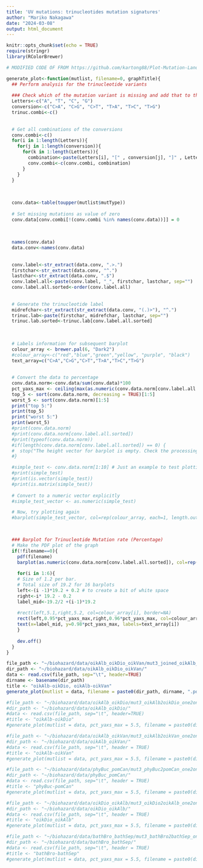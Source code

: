 ```yaml
---
title: 'UV mutations: trinucleotides mutation signatures'
author: "Mariko Nakagawa"
date: "2024-03-08"
output: html_document
---
```


```r
knitr::opts_chunk$set(echo = TRUE)
require(stringr)
library(RColorBrewer)
```
```r
# MODIFIED CODE OF FROM https://github.com/kartong88/Plot-Mutation-Landscape

generate_plot<-function(mutlist, filename=0, graphTitle){
  ## Perform analysis for the trinucleotide variants
  
  ### Check which of the mutation variant is missing and add that to the named vector
  Letters<-c("A", "T", "C", "G")
  conversion<-c("C>A", "C>G", "C>T", "T>A", "T>C", "T>G")
  trinuc.combi<-c()
  
  
  # Get all combinations of the conversions
  conv.combi<-c()
  for(i in 1:length(Letters)){
    for(j in 1:length(conversion)){
      for(k in 1:length(Letters)){
        combination<-paste(Letters[i], "[" , conversion[j], "]" , Letters[k], sep="")
        conv.combi<-c(conv.combi, combination)
      }
    }
  }
  
  
  
  conv.data<-table(toupper(mutlist$mutType))
  
  # Set missing mutations as value of zero
  conv.data[conv.combi[!(conv.combi %in% names(conv.data))]] = 0
  
  
  
  names(conv.data)
  data.conv<-names(conv.data)
  
  
  conv.label<-str_extract(data.conv, ".>.")
  firstchar<-str_extract(data.conv, "^.")
  lastchar<-str_extract(data.conv, ".$")
  conv.label.all<-paste(conv.label, "_", firstchar, lastchar, sep="")
  conv.label.all.sorted<-order(conv.label.all)
  
  
  # Generate the trinucleotide label
  midrefchar<-str_extract(str_extract(data.conv, "(.)>"), "^.")
  trinuc.lab<-paste(firstchar, midrefchar, lastchar, sep="")
  trinuc.lab.sorted<-trinuc.lab[conv.label.all.sorted]
  
  
  
  # Labels information for subsequent barplot
  colour_array <- brewer.pal(6, "Dark2")
  #colour_array<-c("red","blue","green","yellow", "purple", "black")
  text_array=c("C>A","C>G","C>T","T>A","T>C","T>G")
  
  
  # Convert the data to percentage
  conv.data.norm<-conv.data/sum(conv.data)*100
  pct_yaxs_max <- ceiling(max(as.numeric(conv.data.norm[conv.label.all.sorted])))
  top_5 <- sort(conv.data.norm, decreasing = TRUE)[1:5]
  worst_5 <- sort(conv.data.norm)[1:5]
  print("top 5:")
  print(top_5)
  print("worst 5:")
  print(worst_5)
  #print(conv.data.norm)
  #print(conv.data.norm[conv.label.all.sorted])
  #print(typeof(conv.data.norm))
  #if(length(conv.data.norm[conv.label.all.sorted]) == 0) {
  #  stop("The height vector for barplot is empty. Check the processing of conv.data.norm and conv.label.all.sorted.")
  #}

  #simple_test <- conv.data.norm[1:10] # Just an example to test plotting
  #print(simple_test)
  #print(is.vector(simple_test))
  #print(is.matrix(simple_test))
  
  # Convert to a numeric vector explicitly
  #simple_test_vector <- as.numeric(simple_test)

  # Now, try plotting again
  #barplot(simple_test_vector, col=rep(colour_array, each=1, length.out=length(simple_test_vector)))

  

  ### Barplot for Trinucleotide Mutation rate (Percentage)
  # Make the PDF plot of the graph
  if(!filename==0){
    pdf(filename)
    barplot(as.numeric(conv.data.norm[conv.label.all.sorted]), col=rep(colour_array,each=16), cex.names=0.3, las=3, names.arg=trinuc.lab.sorted,ylim=c(0,pct_yaxs_max), ylab="Percentage of Mutations (%)", xlab="Trinucleotides", main = graphTitle)
    
    for(i in 1:6){
    # Size of 1.2 per bar.
    # Total size of 19.2 for 16 barplots
    left<-(i -1)*19.2 + 0.2 # to create a bit of white space
    right<-i* 19.2 - 0.2
    label_mid<-19.2/2 +(i-1)*19.2
    
    #rect(left,5.1,right,5.2, col=colour_array[i], border=NA)
    rect(left,0.95*pct_yaxs_max,right,0.96*pct_yaxs_max, col=colour_array[i], border=NA)
    text(x=label_mid, y=0.98*pct_yaxs_max, labels=text_array[i])
    }
    
    dev.off()
  }
}
```
```r
file_path <- "~/biohazard/data/oikAlb_oikDio_oikVan/mut3_joined_oikAlb_oikDio_oikVan_20240321.tsv"
dir_path <- "~/biohazard/data/oikAlb_oikDio_oikVan/"
data <- read.csv(file_path, sep="\t", header=TRUE)
dirname <- basename(dir_path)
title <- "oikAlb-oikDio, oikAlb-oikVan"
generate_plot(mutlist = data, filename = paste0(dir_path, dirname, ".pdf"), graphTitle=title)

#file_path <- "~/biohazard/data/oikAlb_oikDio/mut3_oikAlb2oikDio_one2one_20240308.tsv"
#dir_path <- "~/biohazard/data/oikAlb_oikDio/"
#data <- read.csv(file_path, sep="\t", header=TRUE)
#title <- "oikAlb-oikDio"
#generate_plot(mutlist = data, pct_yaxs_max = 5.5, filename = paste0(dir_path, title, ".pdf"), graphTitle=title)

#file_path <- "~/biohazard/data/oikAlb_oikVan/mut3_oikAlb2oikVan_one2one_20240308.tsv"
#dir_path <- "~/biohazard/data/oikAlb_oikVan/"
#data <- read.csv(file_path, sep="\t", header = TRUE)
#title <- "oikAlb-oikVan"
#generate_plot(mutlist = data, pct_yaxs_max = 5.5, filename = paste0(dir_path, title, ".pdf"), graphTitle = title)

#file_path <- "~/biohazard/data/phyBuc_pomCan/mut3_phyBuc2pomCan_one2one_20240308.tsv"
#dir_path <- "~/biohazard/data/phyBuc_pomCan/"
#data <- read.csv(file_path, sep="\t", header = TRUE)
#title <- "phyBuc-pomCan"
#generate_plot(mutlist = data, pct_yaxs_max = 5.5, filename = paste0(dir_path, title, ".pdf"), graphTitle = title)

#file_path <- "~/biohazard/data/oikDio_oikAlb/mut3_oikDio2oikAlb_one2one_20240310.tsv"
#dir_path <- "~/biohazard/data/oikDio_oikAlb/"
#data <- read.csv(file_path, sep="\t", header = TRUE)
#title <- "oikDio_oikAlb"
#generate_plot(mutlist = data, pct_yaxs_max = 5.5, filename = paste0(dir_path, title, ".pdf"), graphTitle = title)

#file_path <- "~/biohazard/data/bathBro_bathSep/mut3_bathBro2bathSep_one2one_20240311.tsv"
#dir_path <- "~/biohazard/data/bathBro_bathSep/"
#data <- read.csv(file_path, sep="\t", header = TRUE)
#title <- "bathBro-bathSep"
#generate_plot(mutlist = data, pct_yaxs_max = 5.5, filename = paste0(dir_path, title, ".pdf"), graphTitle = title)
```